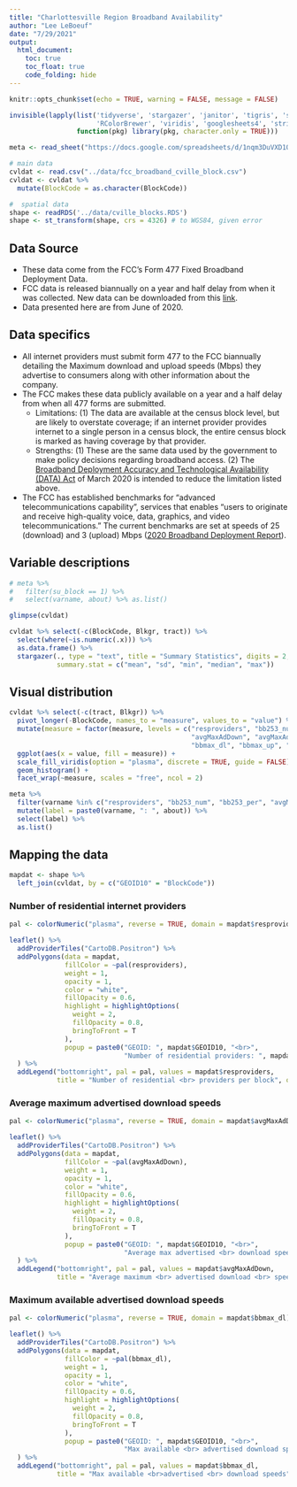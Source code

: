 ```yaml
---
title: "Charlottesville Region Broadband Availability"
author: "Lee LeBoeuf"
date: "7/29/2021"
output: 
  html_document: 
    toc: true
    toc_float: true
    code_folding: hide
---
```


```r
knitr::opts_chunk$set(echo = TRUE, warning = FALSE, message = FALSE)

invisible(lapply(list('tidyverse', 'stargazer', 'janitor', 'tigris', 'sf', 'leaflet', 'rcartocolor', 
                      'RColorBrewer', 'viridis', 'googlesheets4', 'stringr'),
                 function(pkg) library(pkg, character.only = TRUE)))

meta <- read_sheet("https://docs.google.com/spreadsheets/d/1nqm3DuVXD1ObbVe_deacvT7uSLdBXfQJo3mkbqDwrVo/edit?usp=sharing", sheet = "fcc_broadband", gs4_deauth())

# main data
cvldat <- read.csv("../data/fcc_broadband_cville_block.csv")
cvldat <- cvldat %>% 
  mutate(BlockCode = as.character(BlockCode))

#  spatial data
shape <- readRDS('../data/cville_blocks.RDS')
shape <- st_transform(shape, crs = 4326) # to WGS84, given error
```

## Data Source
* These data come from the FCC's Form 477 Fixed Broadband Deployment Data. 
* FCC data is released biannually on a year and half delay from when it was collected. New data can be downloaded from this [link](https://www.fcc.gov/general/broadband-deployment-data-fcc-form-477). 
* Data presented here are from June of 2020. 

## Data specifics 
* All internet providers must submit form 477 to the FCC biannually detailing the Maximum download and upload speeds (Mbps) they advertise to consumers along with other information about the company. 
* The FCC makes these data publicly available on a year and a half delay from when all 477 forms are submitted. 
    + Limitations: (1) The data are available at the census block level, but are likely to overstate coverage; if an internet provider provides internet to a single person in a census block, the entire census block is marked as having coverage by that provider. 
    + Strengths: (1) These are the same data used by the government to make policy decisions regarding broadband access. (2) The [Broadband Deployment Accuracy and Technological Availability (DATA) Act](https://www.commerce.senate.gov/2020/3/bill-to-improve-broadband-data-maps-signed-into-law) of March 2020 is intended to reduce the limitation listed above. 
* The FCC has established benchmarks for "advanced telecommunications capability", services that enables "users to originate and receive high-quality voice, data, graphics, and video telecommunications." The current benchmarks are set at speeds of 25 (download) and 3 (upload) Mbps ([2020 Broadband Deployment Report](https://docs.fcc.gov/public/attachments/FCC-20-50A1.pdf)).
    
## Variable descriptions
```r
# meta %>% 
#   filter(su_block == 1) %>%
#   select(varname, about) %>% as.list()

glimpse(cvldat)

cvldat %>% select(-c(BlockCode, Blkgr, tract)) %>% 
  select(where(~is.numeric(.x))) %>% 
  as.data.frame() %>% 
  stargazer(., type = "text", title = "Summary Statistics", digits = 2,
            summary.stat = c("mean", "sd", "min", "median", "max"))
```

## Visual distribution 
```r
cvldat %>% select(-c(tract, Blkgr)) %>% 
  pivot_longer(-BlockCode, names_to = "measure", values_to = "value") %>%
  mutate(measure = factor(measure, levels = c("resproviders", "bb253_num", "bb253_per",
                                              "avgMaxAdDown", "avgMaxAdUp",
                                              "bbmax_dl", "bbmax_up", "bbmin_dl", "bbmin_up"))) %>%
  ggplot(aes(x = value, fill = measure)) +
  scale_fill_viridis(option = "plasma", discrete = TRUE, guide = FALSE) +
  geom_histogram() + 
  facet_wrap(~measure, scales = "free", ncol = 2)
```

```r
meta %>% 
  filter(varname %in% c("resproviders", "bb253_num", "bb253_per", "avgMaxAdDown", "avgMaxAdUp", "bbmax_dl", "bbmax_up", "bbmin_dl", "bbmin_up")) %>%
  mutate(label = paste0(varname, ": ", about)) %>% 
  select(label) %>% 
  as.list()
```
   
## Mapping the data {.tabset}
```r
mapdat <- shape %>% 
  left_join(cvldat, by = c("GEOID10" = "BlockCode"))
```
  
### Number of residential internet providers
```r
pal <- colorNumeric("plasma", reverse = TRUE, domain = mapdat$resproviders)

leaflet() %>% 
  addProviderTiles("CartoDB.Positron") %>% 
  addPolygons(data = mapdat,
              fillColor = ~pal(resproviders),
              weight = 1,
              opacity = 1,
              color = "white", 
              fillOpacity = 0.6,
              highlight = highlightOptions(
                weight = 2,
                fillOpacity = 0.8,
                bringToFront = T
              ),
              popup = paste0("GEOID: ", mapdat$GEOID10, "<br>",
                             "Number of residential providers: ", mapdat$resproviders)
  ) %>% 
  addLegend("bottomright", pal = pal, values = mapdat$resproviders, 
            title = "Number of residential <br> providers per block", opacity = 0.7)
```

### Average maximum advertised download speeds 
```r
pal <- colorNumeric("plasma", reverse = TRUE, domain = mapdat$avgMaxAdDown) 

leaflet() %>% 
  addProviderTiles("CartoDB.Positron") %>% 
  addPolygons(data = mapdat,
              fillColor = ~pal(avgMaxAdDown),
              weight = 1,
              opacity = 1,
              color = "white", 
              fillOpacity = 0.6,
              highlight = highlightOptions(
                weight = 2,
                fillOpacity = 0.8,
                bringToFront = T
              ),
              popup = paste0("GEOID: ", mapdat$GEOID10, "<br>",
                             "Average max advertised <br> download speeds: ", round(mapdat$avgMaxAdDown, 2))
  ) %>% 
  addLegend("bottomright", pal = pal, values = mapdat$avgMaxAdDown, 
            title = "Average maximum <br> advertised download <br> speeds per block", opacity = 0.7)
```

### Maximum available advertised download speeds 
```r
pal <- colorNumeric("plasma", reverse = TRUE, domain = mapdat$bbmax_dl)

leaflet() %>% 
  addProviderTiles("CartoDB.Positron") %>% 
  addPolygons(data = mapdat,
              fillColor = ~pal(bbmax_dl),
              weight = 1,
              opacity = 1,
              color = "white", 
              fillOpacity = 0.6,
              highlight = highlightOptions(
                weight = 2,
                fillOpacity = 0.8,
                bringToFront = T
              ),
              popup = paste0("GEOID: ", mapdat$GEOID10, "<br>",
                             "Max available <br> advertised download speeds: ", round(mapdat$bbmax_dl, 2))
  ) %>% 
  addLegend("bottomright", pal = pal, values = mapdat$bbmax_dl, 
            title = "Max available <br>advertised <br> download speeds", opacity = 0.7)
```
